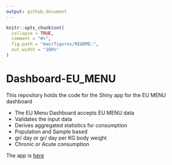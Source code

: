 ```yaml
---
output: github_document
---
```


<!-- README.md is generated from README.Rmd. Please edit that file -->

```r
knitr::opts_chunk$set(
  collapse = TRUE,
  comment = "#>",
  fig.path = "man/figures/README-",
  out.width = "100%"
)
```

# Dashboard-EU_MENU

<!-- badges: start -->
<!-- badges: end -->

This repository holds the code for the Shiny app for the EU MENU dashboard

- The EU Menu Dashboard accepts EU MENU data
- Validates the input data
- Derives aggregated statistics for consumption
- Population and Sample based
- gr/ day or gr/ day per KG body weight
- Chronic or Acute consumption

The app is [here](https://sglcy.shinyapps.io/Dashboard-EU_MENU/)